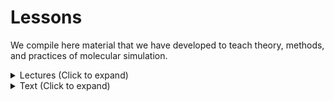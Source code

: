 
# Lessons
We compile here material that we have developed to teach theory, methods, and practices of molecular simulation.

<details>
    <summary>Lectures (Click to expand)</summary>
Powerpoint lectures developed when teaching CE 525 Molecular Simulation, dating from 2000 with very few updates since. 

The pdf files are more likely to preserve the format and fonts of the original content; the original Powerpoint files are provided to allow users to edit and update the content. A zip archive of all pdf and ppt files is included at the bottom.

1. Introduction [pdf]("/lessons/lectures/Lecture1.ppt.pdf") [ppt](/lessons/lectures/Lecture1.ppt)
1. Physical quantities, hard-sphere MD [pdf]("/lessons/lectures/Lecture1.ppt.pdf") [ppt](/lessons/lectures/Lecture1.ppt)
1. Common elements of a molecular simulation [pdf]("/lessons/lectures/Lecture1.ppt.pdf") [ppt](/lessons/lectures/Lecture1.ppt)
1. Statistical mechanics [pdf]("/lessons/lectures/Lecture1.ppt.pdf") [ppt](/lessons/lectures/Lecture1.ppt)
1. Monte Carlo integration and importance sampling [pdf]("/lessons/lectures/Lecture1.ppt.pdf") [ppt](/lessons/lectures/Lecture1.ppt)
1. Markov processes [pdf]("/lessons/lectures/Lecture1.ppt.pdf") [ppt](/lessons/lectures/Lecture1.ppt)
1. Monte Carlo simulation [pdf]("/lessons/lectures/Lecture1.ppt.pdf") [ppt](/lessons/lectures/Lecture1.ppt)
1. Simple biasing methods
1. Molecular dynamics simulation
1. Dynamical properties
1. Molecular dynamics in other ensembles
1. Molecular models
1. Long-range forces and Ewald sums
1. Dielectrics and reaction field method
1. Beyond atoms: Simulating molecules
1. Free-energy calculations: Basics
1. Free-energy calculations: Distribution functions, precision, and accuracy
1. Phase equilibria
1. Histogram reweighting methods
1. Chain-molecule sampling techniques
1. Symmetric MD integrators
1. Non-equilibrium molecular dynamics
1. Efficiencies and parallel methods
    
[Archive of all files](lectures.zip)
    
Files will be uploaded soon!
    
</details>

<details>
    <summary>Text (Click to expand)</summary>

coming soon

</details>
